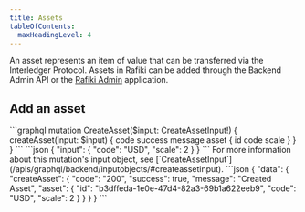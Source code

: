 ```yaml
---
title: Assets
tableOfContents:
  maxHeadingLevel: 4
---
```



An asset represents an item of value that can be transferred via the Interledger Protocol. Assets in Rafiki can be added through the Backend Admin API or the [Rafiki Admin](/admin/admin-user-guide/#assets) application.

## Add an asset

<Tabs>
  <TabItem label="Operation">
    ```graphql
    mutation CreateAsset($input: CreateAssetInput!) {
      createAsset(input: $input) {
        code
        success
        message
        asset {
          id
          code
          scale
        }
      }
    }
    ```
  </TabItem>
  <TabItem label="Variables">
    ```json
    {
      "input": {
        "code": "USD",
        "scale": 2
      }
    }
    ```
    For more information about this mutation's input object, see [`CreateAssetInput`](/apis/graphql/backend/inputobjects/#createassetinput).
  </TabItem>
  <TabItem label="Response">
    ```json
    {
      "data": {
        "createAsset": {
          "code": "200",
          "success": true,
          "message": "Created Asset",
          "asset": {
            "id": "b3dffeda-1e0e-47d4-82a3-69b1a622eeb9",
            "code": "USD",
            "scale": 2
          }
        }
      }
    }
    ```
  </TabItem>
</Tabs>
